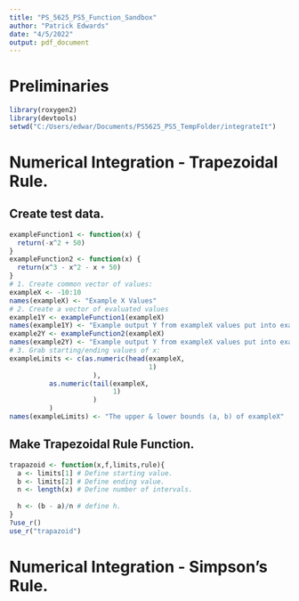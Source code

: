 ```yaml
---
title: "PS_5625_PS5_Function_Sandbox"
author: "Patrick Edwards"
date: "4/5/2022"
output: pdf_document
---
```


# Preliminaries
```r
library(roxygen2)
library(devtools)
setwd("C:/Users/edwar/Documents/PS5625_PS5_TempFolder/integrateIt")
```



# Numerical Integration - Trapezoidal Rule.

## Create test data.
```r
exampleFunction1 <- function(x) {
  return(-x^2 + 50)
}
exampleFunction2 <- function(x) {
  return(x^3 - x^2 - x + 50)
}
# 1. Create common vector of values:
exampleX <- -10:10
names(exampleX) <- "Example X Values"
# 2. Create a vector of evaluated values
example1Y <- exampleFunction1(exampleX)
names(example1Y) <- "Example output Y from exampleX values put into exampleFunction1"
example2Y <- exampleFunction2(exampleX)
names(example2Y) <- "Example output Y from exampleX values put into exampleFunction2"
# 3. Grab starting/ending values of x:
exampleLimits <- c(as.numeric(head(exampleX,
                                   1)
                     ),
          as.numeric(tail(exampleX,
                          1)
                     )
          )
names(exampleLimits) <- "The upper & lower bounds (a, b) of exampleX"
```

## Make Trapezoidal Rule Function.
```r
trapazoid <- function(x,f,limits,rule){
  a <- limits[1] # Define starting value.
  b <- limits[2] # Define ending value.
  n <- length(x) # Define number of intervals.
  
  h <- (b - a)/n # define h.
}
?use_r()
use_r("trapazoid")
```



# Numerical Integration - Simpson's Rule.
